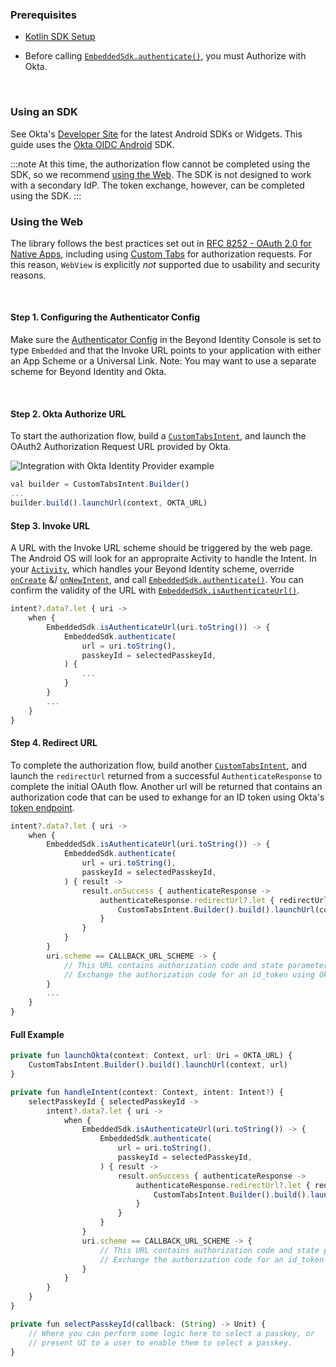 ### Prerequisites

- [Kotlin SDK Setup](/docs/next/sdk-setup?sdks=kotlin)

- Before calling [`EmbeddedSdk.authenticate()`](/docs/next/sdk-setup?sdks=kotlin#authentication), you must Authorize with Okta. 

<br />

### Using an SDK

See Okta's [Developer Site](https://developer.okta.com/code/android/) for the latest Android SDKs or Widgets. This guide uses the [Okta OIDC Android](https://github.com/okta/okta-oidc-android) SDK.

:::note
At this time, the authorization flow cannot be completed using the SDK, so we recommend [using the Web](/docs/next/okta-oidc#using-the-web). The SDK is not designed to work with a secondary IdP. The token exchange, however, can be completed using the SDK.
:::

### Using the Web

The library follows the best practices set out in [RFC 8252 - OAuth 2.0 for Native Apps](https://tools.ietf.org/html/rfc8252), including using [Custom Tabs](https://developer.chrome.com/multidevice/android/customtabs) for authorization requests. For this reason, `WebView` is explicitly *not* supported due to usability and security reasons.

<br />

#### Step 1. Configuring the Authenticator Config

Make sure the [Authenticator Config](/docs/next/authenticator-config#embedded-sdk) in the Beyond Identity Console is set to type `Embedded` and that the Invoke URL points to your application with either an App Scheme or a Universal Link. Note: You may want to use a separate scheme for Beyond Identity and Okta.

<br />

#### Step 2. Okta Authorize URL

To start the authorization flow, build a [`CustomTabsIntent`](https://developer.android.com/reference/androidx/browser/customtabs/CustomTabsIntent), and launch the OAuth2 Authorization Request URL provided by Okta.


<img src={OktaIdentityProviderExample} id="workflows" alt="Integration with Okta Identity Provider example" />

```javascript
val builder = CustomTabsIntent.Builder()
...
builder.build().launchUrl(context, OKTA_URL)
```

#### Step 3. Invoke URL

A URL with the Invoke URL scheme should be triggered by the web page. The Android OS will look for an appropraite Activity to handle the Intent. In your [`Activity`](https://developer.android.com/reference/android/app/Activity), which handles your Beyond Identity scheme, override [`onCreate`](https://developer.android.com/reference/android/app/Activity#onCreate(android.os.Bundle)) &/ [`onNewIntent`](https://developer.android.com/reference/android/app/Activity#onNewIntent(android.content.Intent)), and call [`EmbeddedSdk.authenticate()`](/docs/next/sdk-setup?sdks=kotlin#authentication). You can confirm the validity of the URL with [`EmbeddedSdk.isAuthenticateUrl()`](/docs/next/sdk-setup?sdks=kotlin#authenticate-url-validation).

```javascript
intent?.data?.let { uri ->
    when {
        EmbeddedSdk.isAuthenticateUrl(uri.toString()) -> {
            EmbeddedSdk.authenticate(
                url = uri.toString(),
                passkeyId = selectedPasskeyId,
            ) {
                ...
            }
        }
        ...
    }
}
```

#### Step 4. Redirect URL

To complete the authorization flow, build another [`CustomTabsIntent`](https://developer.android.com/reference/androidx/browser/customtabs/CustomTabsIntent), and launch the `redirectUrl` returned from a successful `AuthenticateResponse` to complete the initial OAuth flow. Another url will be returned that contains an authorization code that can be used to exhange for an ID token using Okta's [token endpoint](https://developer.okta.com/docs/reference/api/oidc/#token).

```javascript
intent?.data?.let { uri ->
    when {
        EmbeddedSdk.isAuthenticateUrl(uri.toString()) -> {
            EmbeddedSdk.authenticate(
                url = uri.toString(),
                passkeyId = selectedPasskeyId,
            ) { result ->
                result.onSuccess { authenticateResponse ->
                    authenticateResponse.redirectUrl?.let { redirectUrl ->
                        CustomTabsIntent.Builder().build().launchUrl(context, Uri.parse(redirectUrl))
                    }
                }
            }
        }
        uri.scheme == CALLBACK_URL_SCHEME -> {
            // This URL contains authorization code and state parameters
            // Exchange the authorization code for an id_token using Okta's token endpoint.
        }
        ...
    }
}
```

#### Full Example

```javascript
private fun launchOkta(context: Context, url: Uri = OKTA_URL) {
    CustomTabsIntent.Builder().build().launchUrl(context, url)
}

private fun handleIntent(context: Context, intent: Intent?) {
    selectPasskeyId { selectedPasskeyId ->
        intent?.data?.let { uri ->
            when {
                EmbeddedSdk.isAuthenticateUrl(uri.toString()) -> {
                    EmbeddedSdk.authenticate(
                        url = uri.toString(),
                        passkeyId = selectedPasskeyId,
                    ) { result ->
                        result.onSuccess { authenticateResponse ->
                            authenticateResponse.redirectUrl?.let { redirectUrl ->
                                CustomTabsIntent.Builder().build().launchUrl(context, Uri.parse(redirectUrl))
                            }
                        }
                    }
                }
                uri.scheme == CALLBACK_URL_SCHEME -> {
                    // This URL contains authorization code and state parameters
                    // Exchange the authorization code for an id_token using Okta's token endpoint.
                }
            }
        }
    }
}

private fun selectPasskeyId(callback: (String) -> Unit) {
    // Where you can perform some logic here to select a passkey, or
    // present UI to a user to enable them to select a passkey.
}
```
